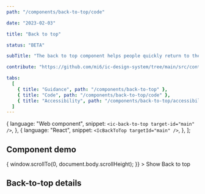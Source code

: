 ```yaml
---
path: "/components/back-to-top/code"

date: "2023-02-03"

title: "Back to top"

status: "BETA"

subTitle: "The back to top component helps people quickly return to the top of a long page."

contribute: "https://github.com/mi6/ic-design-system/tree/main/src/content/structured/components/back-to-top"

tabs:
  [
    { title: "Guidance", path: "/components/back-to-top" },
    { title: "Code", path: "/components/back-to-top/code" },
    { title: "Accessibility", path: "/components/back-to-top/accessibility" },
  ]
---
```



  {
    language: "Web component",
    snippet: `<ic-back-to-top target-id="main" />`,
  },
  {
    language: "React",
    snippet: `<IcBackToTop targetId="main" />`,
  },
];

## Component demo

<ComponentPreview snippets={snippets}>
  <IcButton
    variant="secondary"
    onClick={() => {
      window.scrollTo(0, document.body.scrollHeight);
    }}
  >
    Show Back to top
  </IcButton>
</ComponentPreview>

## Back-to-top details

<ComponentDetails component="ic-back-to-top" />
